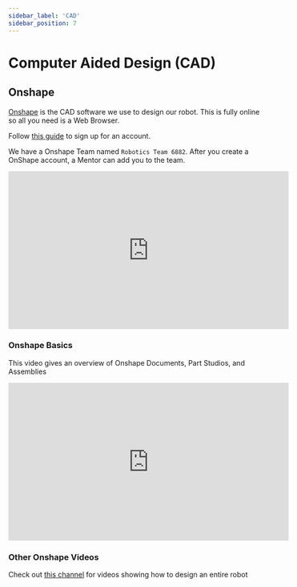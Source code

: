 ```yaml
---
sidebar_label: 'CAD'
sidebar_position: 7
---
```


# Computer Aided Design (CAD)

## Onshape

[Onshape](https://onshape.com) is the CAD software we use to design our robot. This is fully online so all you need is a Web Browser. 

Follow [this guide](https://onshape4frc.com/getting-started) to sign up for an account. 

We have a Onshape Team named `Robotics Team 6882`. After you create a OnShape account, a Mentor can add you to the team. 

<iframe width="560" height="315" src="https://www.youtube.com/embed/xTAdeGXpYSA?si=kZ0006BFTTe5ounx" title="YouTube video player" frameborder="0" allow="fullscreen, accelerometer; autoplay; clipboard-write; encrypted-media; gyroscope; picture-in-picture; web-share" referrerpolicy="strict-origin-when-cross-origin" allowfullscreen="allowfullscreen"></iframe>

### Onshape Basics

This video gives an overview of Onshape Documents, Part Studios, and Assemblies

<iframe width="560" height="315" src="https://www.youtube.com/embed/WRxbAn_ZijM?si=xB0jRThCIziRyFGR" title="YouTube video player" frameborder="0" allow="fullscreen, accelerometer; autoplay; clipboard-write; encrypted-media; gyroscope; picture-in-picture; web-share" referrerpolicy="strict-origin-when-cross-origin" allowfullscreen="allowfullscreen"></iframe>

### Other Onshape Videos

Check out [this channel](https://www.youtube.com/@howlongismydesign) for videos showing how to design an entire robot






